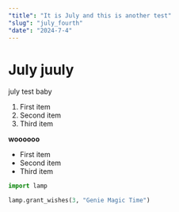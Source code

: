 ```yaml
---
"title": "It is July and this is another test"
"slug": "july_fourth"
"date": "2024-7-4"
---
```


# July juuly

july test baby

1. First item
2. Second item
3. Third item

**woooooo**

- First item
- Second item
- Third item

```python /Genie/
import lamp

lamp.grant_wishes(3, "Genie Magic Time")
```
